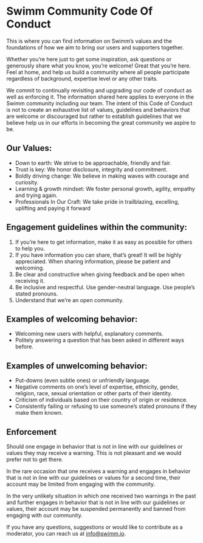 # Swimm Community Code Of Conduct

This is where you can find information on Swimm’s values and the foundations of how we aim to bring 
our users and supporters together. 

Whether you’re here just to get some inspiration, ask questions or generously share what you know,
you’re welcome! Great that you’re here. Feel at home, and help us build a community where all 
people participate regardless of background, expertise level or any other traits.

We commit to continually revisiting and upgrading our code of conduct as well as enforcing it. 
The information shared here applies to everyone in the Swimm community including our team.
The intent of this Code of Conduct is not to create an exhaustive list of values, guidelines 
and behaviors that are welcome or discouraged but rather to establish guidelines that we 
believe help us in our efforts in becoming the great community we aspire to be. 

## Our Values: 

 - Down to earth: We strive to be approachable, friendly and fair.
 - Trust is key: We honor disclosure, integrity and commitment. 
 - Boldly driving change: We believe in making waves with courage and curiosity. 
 - Learning & growth mindset: We foster personal growth, agility, empathy and trying again.
 - Professionals In Our Craft: We take pride in trailblazing, excelling, uplifting and paying it forward

## Engagement guidelines within the community:

1. If you’re here to get information, make it as easy as possible for others to help you.
2. If you have information you can share, that’s great! It will be highly appreciated. When sharing information, please be patient and welcoming.
3. Be clear and constructive when giving feedback and be open when receiving it.
4. Be inclusive and respectful. Use gender-neutral language. Use people’s stated pronouns.
5. Understand that we’re an open community.

## Examples of welcoming behavior:

 - Welcoming new users with helpful, explanatory comments.
 - Politely answering a question that has been asked in different ways before. 

## Examples of unwelcoming behavior: 

 - Put-downs (even subtle ones) or unfriendly language.
 - Negative comments on one’s level of expertise, ethnicity, gender, religion, race, sexual orientation or other parts of their identity.
 - Criticism of individuals based on their country of origin or residence.
 - Consistently failing or refusing to use someone’s stated pronouns if they make them known.

## Enforcement

Should one engage in behavior that is not in line with our guidelines or values they may receive a warning. 
This is not pleasant and we would prefer not to get there. 

In the rare occasion that one receives a warning and engages in behavior that is not in line with our guidelines 
or values for a second time, their account may be limited from engaging with the community.

In the very unlikely situation in which one received two warnings in the past and further engages in behavior 
that is not in line with our guidelines or values, their account may be suspended permanently and banned from 
engaging with our community. 

If you have any questions, suggestions or would like to contribute as a moderator, you can reach us at info@swimm.io. 